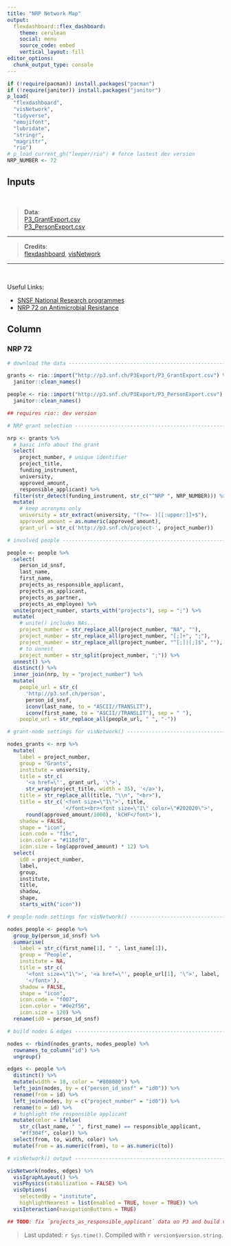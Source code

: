 ```yaml
---
title: "NRP Network Map"
output: 
  flexdashboard::flex_dashboard:
    theme: cerulean
    social: menu
    source_code: embed
    vertical_layout: fill
editor_options: 
  chunk_output_type: console
---
```


```r
if (!require(pacman)) install.packages("pacman")
if (!require(janitor)) install.packages("janitor")
p_load(
  "flexdashboard",
  "visNetwork",
  "tidyverse", 
  "emojifont",
  "lubridate", 
  "stringr", 
  "magrittr",
  "rio")
# p_load_current_gh("leeper/rio") # force lastest dev version
NRP_NUMBER <- 72
```

Inputs {.sidebar}
-------------------------------------

<br>

> **Data**:  
> [P3_GrantExport.csv](http://p3.snf.ch/Pages/DataAndDocumentation.aspx)  
> [P3_PersonExport.csv](http://p3.snf.ch/Pages/DataAndDocumentation.aspx)

<hr>

> **Credits**:  
> [flexdashboard](https://github.com/rstudio/flexdashboard), [visNetwork](https://datastorm-open.github.io/visNetwork/)

<hr><br>

Useful Links:  

 - [SNSF National Research programmes](http://www.snf.ch/en/researchinFocus/nrp/Pages/default.aspx)  
 - [NRP 72 on Antimicrobial Resistance](http://www.nfp72.ch/en/Pages/Home.aspx)

Column
-------------------------------------

### NRP 72

```r

# download the data -------------------------------------------------------

grants <- rio::import("http://p3.snf.ch/P3Export/P3_GrantExport.csv") %>%
  janitor::clean_names()

people <- rio::import("http://p3.snf.ch/P3Export/P3_PersonExport.csv") %>%
  janitor::clean_names()

## requires rio:: dev version

# NRP grant selection -----------------------------------------------------

nrp <- grants %>%
  # basic info about the grant
  select(
    project_number, # unique identifier
    project_title,
    funding_instrument,
    university,
    approved_amount,
    responsible_applicant) %>%
  filter(str_detect(funding_instrument, str_c("^NRP ", NRP_NUMBER))) %>%
  mutate(
    # keep acronyms only
    university = str_extract(university, "(?<=- )[[:upper:]]+$"),
    approved_amount = as.numeric(approved_amount), 
    grant_url = str_c('http://p3.snf.ch/project-', project_number))

# involved people ---------------------------------------------------------

people <- people %>% 
  select(
    person_id_snsf, 
    last_name, 
    first_name, 
    projects_as_responsible_applicant, 
    projects_as_applicant, 
    projects_as_partner, 
    projects_as_employee) %>%
  unite(project_number, starts_with("projects"), sep = ";") %>%
  mutate(
    # unite() includes NAs...
    project_number = str_replace_all(project_number, "NA", ""),
    project_number = str_replace_all(project_number, "[;]+", ";"),
    project_number = str_replace_all(project_number, "^[;]|[;]$", ""),
    # to unnest
    project_number = str_split(project_number, ";")) %>% 
  unnest() %>%
  distinct() %>%
  inner_join(nrp, by = "project_number") %>%
  mutate(
    people_url = str_c(
      'http://p3.snf.ch/person', 
      person_id_snsf,
      iconv(last_name, to = "ASCII//TRANSLIT"),
      iconv(first_name, to = "ASCII//TRANSLIT"), sep = " "),
    people_url = str_replace_all(people_url, " ", "-"))

# grant-node settings for visNetwork() ------------------------------------

nodes_grants <- nrp %>%
  mutate(
    label = project_number,
    group = "Grants",
    institute = university,
    title = str_c(
      '<a href=\"', grant_url, '\">', 
      str_wrap(project_title, width = 35), '</a>'),
    title = str_replace_all(title, "\\n", "<br>"),
    title = str_c('<font size=\"1\">', title,
                  '</font><br><font size=\"1\" color=\"#202020\">',
      round(approved_amount/1000), 'kCHF</font>'),
    shadow = FALSE,
    shape = "icon",
    icon.code = "f15c",
    icon.color = "#118df0",
    icon.size = log(approved_amount) * 12) %>%
  select(
    id0 = project_number,
    label, 
    group, 
    institute, 
    title, 
    shadow, 
    shape, 
    starts_with("icon"))

# people-node settings for visNetwork() -----------------------------------

nodes_people <- people %>%
  group_by(person_id_snsf) %>%
  summarise(
    label = str_c(first_name[1], " ", last_name[1]),
    group = "People",
    institute = NA,
    title = str_c(
      '<font size=\"1\">', '<a href=\"', people_url[1], '\">', label, '</a>',
      '</font>'),
    shadow = FALSE,
    shape = "icon",
    icon.code = "f007",
    icon.color = "#0e2f56",
    icon.size = 120) %>%
  rename(id0 = person_id_snsf)

# build nodes & edges -----------------------------------------------------

nodes <- rbind(nodes_grants, nodes_people) %>%
  rownames_to_column("id") %>%
  ungroup()

edges <- people %>%
  distinct() %>%
  mutate(width = 18, color = "#808080") %>%
  left_join(nodes, by = c("person_id_snsf" = "id0")) %>%
  rename(from = id) %>%
  left_join(nodes, by = c("project_number" = "id0")) %>%
  rename(to = id) %>%
  # highlight the responsible applicant
  mutate(color = ifelse(
    str_c(last_name, " ", first_name) == responsible_applicant,
    "#ff304f", color)) %>%
  select(from, to, width, color) %>%
  mutate(from = as.numeric(from), to = as.numeric(to))

# visNetwork() output -----------------------------------------------------

visNetwork(nodes, edges) %>%
  visIgraphLayout() %>%
  visPhysics(stabilization = FALSE) %>%
  visOptions(
    selectedBy = "institute",
    highlightNearest = list(enabled = TRUE, hover = TRUE)) %>%
  visInteraction(navigationButtons = TRUE)

## TODO: fix `projects_as_responsible_applicant` data on P3 and build viz again

```

> Last updated: `r Sys.time()`. Compiled with `r version$version.string`.
